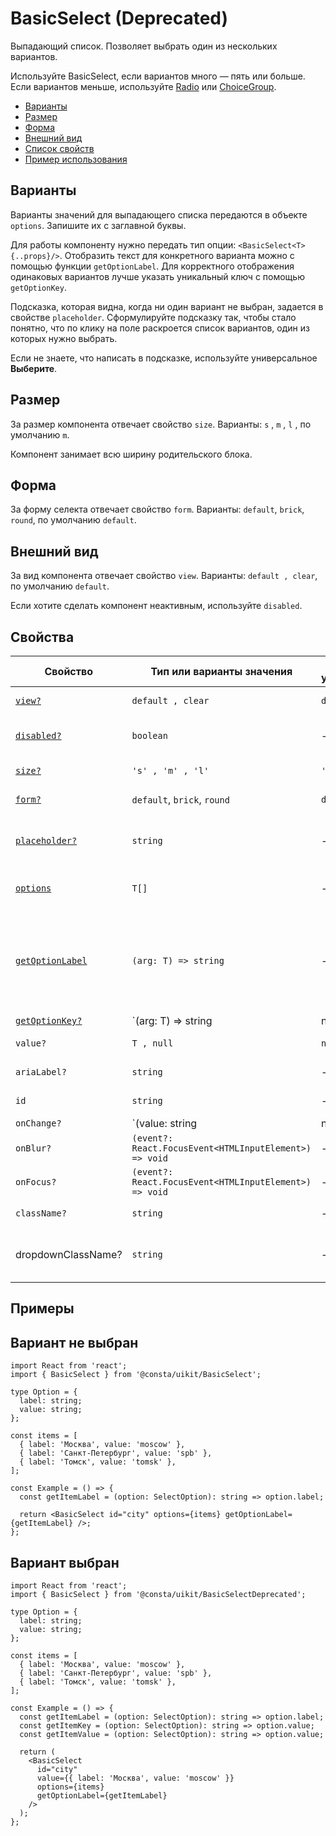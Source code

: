 

# BasicSelect (Deprecated)

Выпадающий список. Позволяет выбрать один из нескольких вариантов.

Используйте BasicSelect, если вариантов много — пять или больше. Если вариантов меньше,
используйте [Radio](?path=/docs/components-radio--playground)
или [ChoiceGroup](?path=/docs/components-choicegroup--playground).

- [Варианты](#варианты)
- [Размер](#размер)
- [Форма](#форма)
- [Внешний вид](#внешний-вид)
- [Список свойств](#свойства)
- [Пример использования](#примеры)

## Варианты

Варианты значений для выпадающего списка передаются в объекте `options`. Запишите их
с заглавной буквы.

Для работы компоненту нужно передать тип опции: `<BasicSelect<T> {..props}/>`.
Отобразить текст для конкретного варианта можно с помощью функции `getOptionLabel`.
Для корректного отображения одинаковых вариантов лучше указать уникальный ключ с помощью `getOptionKey`.

Подсказка, которая видна, когда ни один вариант не выбран, задается в свойстве `placeholder`.
Сформулируйте подсказку так, чтобы стало понятно, что по клику на поле раскроется список вариантов,
один из которых нужно выбрать.

Если не знаете, что написать в подсказке, используйте универсальное **Выберите**.

<BasicSelectExampleText />

## Размер

За размер компонента отвечает свойство `size`. Варианты: `s` , `m` , `l` , по умолчанию `m`.

Компонент занимает всю ширину родительского блока.

<BasicSelectExampleSize />

## Форма

За форму селекта отвечает свойство `form`. Варианты: `default`, `brick`, `round`, по умолчанию `default`.

<BasicSelectExampleForm />

## Внешний вид

За вид компонента отвечает свойство `view`. Варианты: `default , clear`, по умолчанию `default`.

Если хотите сделать компонент неактивным, используйте `disabled`.

<BasicSelectExampleView />

## Cвойства

| Свойство                      | Тип или варианты значения                              | По умолчанию   | Описание                                                                                         |
| ----------------------------- | ------------------------------------------------------ | -------------- | ------------------------------------------------------------------------------------------------ |
| [`view?`](#внешний-вид)       | `default , clear`                                      | `default`      | Внешний вид компонента                                                                           |
| [`disabled?`](#внешний-вид)   | `boolean`                                              | -              | Делает компонент недоступным                                                                     |
| [`size?`](#размер)            | `'s' , 'm' , 'l'`                                      | `'m'`          | Размер компонента                                                                                |
| [`form?`](#форма)             | `default`, `brick`, `round`                            | `default`      | Размер компонента                                                                                |
| [`placeholder?`](#варианты)   | `string`                                               | -              | Подсказка, отображается, когда вариант не выбран                                                 |
| [`options`](#варианты)        | `T[]`                                                  | -              | Варианты, которые можно выбрать                                                                  |
| [`getOptionLabel`](#варианты) | `(arg: T) => string`                                   | -              | Функция для получения текста варианта, который будет отображаться в поле для выбранного значения |
| [`getOptionKey?`](#варианты)  | `(arg: T) => string | number`                          | getOptionLabel | Функция для получения уникального ключа элемента списка                                          |
| `value?`                      | `T , null`                                             | `null`         | Значение селекта                                                                                 |
| `ariaLabel?`                  | `string`                                               | -              | `aria` атрибут для метки                                                                         |
| `id`                          | `string`                                               | -              | Идентификатор селекта в DOM                                                                      |
| `onChange?`                   | `(value: string | null) => void`                       | -              | Обработчик события изменения значения компонента                                                 |
| `onBlur?`                     | `(event?: React.FocusEvent<HTMLInputElement>) => void` | -              | Обработчик события `blur`                                                                        |
| `onFocus?`                    | `(event?: React.FocusEvent<HTMLInputElement>) => void` | -              | Обработчик события `focus`                                                                       |
| `className?`                  | `string`                                               | -              | Дополнительный CSS-класс                                                                         |
| dropdownClassName?            | `string`                                               | -              | Дополнительный CSS-класс для выпадающего блока                                                   |

## Примеры

## Вариант не выбран

```tsx
import React from 'react';
import { BasicSelect } from '@consta/uikit/BasicSelect';

type Option = {
  label: string;
  value: string;
};

const items = [
  { label: 'Москва', value: 'moscow' },
  { label: 'Санкт-Петербург', value: 'spb' },
  { label: 'Томск', value: 'tomsk' },
];

const Example = () => {
  const getItemLabel = (option: SelectOption): string => option.label;

  return <BasicSelect id="city" options={items} getOptionLabel={getItemLabel} />;
};
```

## Вариант выбран

```tsx
import React from 'react';
import { BasicSelect } from '@consta/uikit/BasicSelectDeprecated';

type Option = {
  label: string;
  value: string;
};

const items = [
  { label: 'Москва', value: 'moscow' },
  { label: 'Санкт-Петербург', value: 'spb' },
  { label: 'Томск', value: 'tomsk' },
];

const Example = () => {
  const getItemLabel = (option: SelectOption): string => option.label;
  const getItemKey = (option: SelectOption): string => option.value;
  const getItemValue = (option: SelectOption): string => option.value;

  return (
    <BasicSelect
      id="city"
      value={{ label: 'Москва', value: 'moscow' }}
      options={items}
      getOptionLabel={getItemLabel}
    />
  );
};
```
